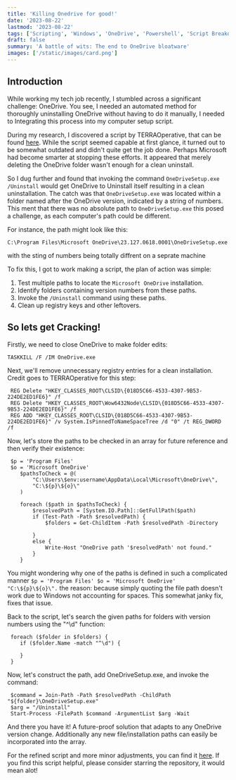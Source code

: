 ```yaml
---
title: 'Killing Onedrive for good!'
date: '2023-08-22'
lastmod: '2023-08-22'
tags: ['Scripting', 'Windows', 'OneDrive', 'Powershell', 'Script Breakdown', 'Guide', 'Bloatware']
draft: false
summary: 'A battle of wits: The end to OneDrive bloatware'
images: ['/static/images/card.png']
---
```




## Introduction

While working my tech job recently, I stumbled across a significant challenge: OneDrive. 
You see, I needed an automated method for thoroughly uninstalling OneDrive without having to do it manually,
I needed to Integrating this process into my computer setup script.

During my research, I discovered a script by TERRAOperative, that can be found [here](https://github.com/TERRAOperative/OneDrive-Uninstaller/tree/master). 
While the script seemed capable at first glance, it turned out to be somewhat outdated and didn't quite get the job done. Perhaps Microsoft had become smarter
at stopping these efforts. It appeared that merely deleting the OneDrive folder wasn't enough for a clean uninstall.

So I dug further and found that invoking the command `OneDriveSetup.exe /Uninstall` would get OneDrive to Uninstall itself resulting in a clean uninstallation.
The catch was that `OneDriveSetup.exe` was located within a folder named after the OneDrive version, indicated by a string of numbers. This ment that there was
no absolute path to `OneDriveSetup.exe` this posed a challenge, as each computer's path could be different.

For instance, the path might look like this:

`C:\Program Files\Microsoft OneDrive\23.127.0618.0001\OneDriveSetup.exe`

with the sting of numbers being totally diffrent on a seprate machine


To fix this, I got to work making a script, the plan of action was simple:

1. Test multiple paths to locate the `Microsoft OneDrive` installation.
2. Identify folders containing version numbers from these paths.
3. Invoke the `/Uninstall` command using these paths.
4. Clean up registry keys and other leftovers.



## So lets get Cracking!

Firstly, we need to close OneDrive to make folder edits:

```
TASKKILL /F /IM OneDrive.exe
```

Next, we'll remove unnecessary registry entries for a clean installation. Credit goes to TERRAOperative for this step:

```
 REG Delete "HKEY_CLASSES_ROOT\CLSID\{018D5C66-4533-4307-9B53-224DE2ED1FE6}" /f
 REG Delete "HKEY_CLASSES_ROOT\Wow6432Node\CLSID\{018D5C66-4533-4307-9B53-224DE2ED1FE6}" /f
 REG ADD "HKEY_CLASSES_ROOT\CLSID\{018D5C66-4533-4307-9B53-224DE2ED1FE6}" /v System.IsPinnedToNameSpaceTree /d "0" /t REG_DWORD /f
```

Now, let's store the paths to be checked in an array for future reference and then verify their existence:
```
 $p = 'Program Files'
 $o = 'Microsoft OneDrive'
    $pathsToCheck = @(
        "C:\Users\$env:username\AppData\Local\Microsoft\OneDrive\",
        "C:\${p}\${o}\"
    )

    foreach ($path in $pathsToCheck) {
        $resolvedPath = [System.IO.Path]::GetFullPath($path)
        if (Test-Path -Path $resolvedPath) {
            $folders = Get-ChildItem -Path $resolvedPath -Directory

        }
        else {
            Write-Host "OneDrive path '$resolvedPath' not found."
        }
    }
```

You might wondering why one of the paths is defined in such a complicated manner `$p = 'Program Files' $o = 'Microsoft OneDrive' "C:\${p}\${o}\".` the reason: because simply quoting the file path doesn't work due to Windows not accounting for spaces. This somewhat janky fix, fixes that issue.

Back to the script, let's search the given paths for folders with version numbers using the "^\d" function:

```
 foreach ($folder in $folders) {
    if ($folder.Name -match "^\d") {
       
    }
 }
```

Now, let's construct the path, add OneDriveSetup.exe, and invoke the command:

```
 $command = Join-Path -Path $resolvedPath -ChildPath "${folder}\OneDriveSetup.exe"
 $arg = "/Uninstall"
 Start-Process -FilePath $command -ArgumentList $arg -Wait
```

And there you have it! A future-proof solution that adapts to any OneDrive version change. Additionally any new file/installation paths can easily be incorporated into the array.

For the refined script and more minor adjustments, you can find it [here](https://gist.github.com/zoeeechu/038e0c82550ce2a79e4d63aef11d5326). If you find this script helpful, please consider starring the repository, it would mean alot! 

